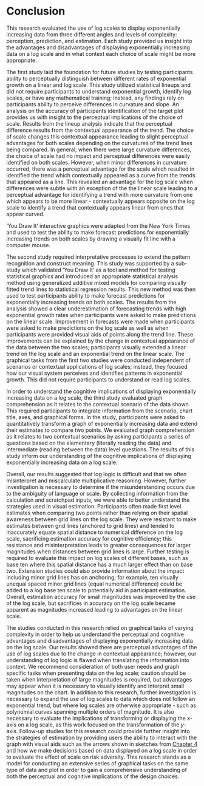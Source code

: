 # Conclusion

This research evaluated the use of log scales to display exponentially increasing data from three different angles and levels of complexity: perception, prediction, and estimation.
Each study provided us insight into the advantages and disadvantages of displaying exponentially increasing data on a log scale and in what context each choice of scale might be more appropriate.

The first study laid the foundation for future studies by testing participants ability to perceptually distinguish between different rates of exponential growth on a linear and log scale.
This study utilized statistical lineups and did not require participants to understand exponential growth, identify log scales, or have any mathematical training; instead, any findings rely on participants ability to perceive differences in curvature and slope.
An analysis on the accuracy of participants identification of the target plot provides us with insight to the perceptual implications of the choice of scale.
Results from the lineup analysis indicate that the perceptual difference results from the contextual appearance of the trend.
The choice of scale changes this contextual appearance leading to slight perceptual advantages for both scales depending on the curvatures of the trend lines being compared.
In general, when there were large curvature differences, the choice of scale had no impact and perceptual differences were easily identified on both scales.
However, when minor differences in curvature occurred, there was a perceptual advantage for the scale which resulted in identified the trend which contextually appeared as a curve from the trends that appeared as a line.
This revealed an advantage for the log scale when differences were subtle with an exception of the the linear scale leading to a perceptual advantage for identifying a trend with more curvature from one which appears to be more linear - contextually appears opposite on the log scale to identify a trend that contextually appears linear from ones that appear curved.

<!-- \svp{Don't rehash what you did, focus on discussing what it means. First, you validated a new tool, and then you used that new tool to show that we suck at making exponential predictions (but we suck less on a log scale).} -->
'You Draw It' interactive graphics were adapted from the New York Times and used to test the ability to make forecast predictions for exponentially increasing trends on both scales by drawing a visually fit line with a computer mouse.

The second study required interpretative processes to extend the pattern recognition and construct meaning.
This study was supported by a sub-study which validated 'You Draw It' as a tool and method for testing statistical graphics and introduced an appropriate statistical analysis method using generalized additive mixed models for comparing visually fitted trend lines to statistical regression results.
This new method was then used to test participants ability to make forecast predictions for exponentially increasing trends on both scales.
The results from the analysis showed a clear underestimation of forecasting trends with high exponential growth rates when participants were asked to make predictions on the linear scale.
Improvement in forecasts were made when participants were asked to make predictions on the log scale as well as when participants were provided visual aids of points along the trend line.
These improvements can be explained by the change in contextual appearance of the data between the two scales; participants visually extended a linear trend on the log scale and an exponential trend on the linear scale.
The graphical tasks from the first two studies were conducted independent of scenarios or contextual applications of log scales; instead, they focused how our visual system perceives and identifies patterns in exponential growth.
This did not require participants to understand or read log scales.

In order to understand the cognitive implications of displaying exponentially increasing data on a log scale, the third study evaluated graph comprehension as it relates to the contextual scenario of the data shown.
This required participants to integrate information from the scenario, chart title, axes, and graphical forms.
In the study, participants were asked to quantitatively transform a graph of exponentially increasing data and extend their estimates to compare two points.
We evaluated graph comprehension as it relates to two contextual scenarios by asking participants a series of questions based on the elementary (literally reading the data) and intermediate (reading between the data) level questions.
The results of this study inform our understanding of the cognitive implications of displaying exponentially increasing data on a log scale.

Overall, our results suggested that log logic is difficult and that we often misinterpret and miscalculate multiplicative reasoning.
However, further investigation is necessary to determine if the misunderstanding occurs due to the ambiguity of language or scale. 
By collecting information from the calculation and scratchpad inputs, we were able to better understand the strategies used in visual estimation.
Participants often made first level estimates when comparing two points rather than relying on their spatial awareness between grid lines on the log scale.
They were resistant to make estimates between grid lines (anchored to grid lines) and tended to inaccurately equate spatial distance to numerical difference on the log scale, sacrificing estimation accuracy for cognitive efficiency; this resistance and misinterpretation leads to greater consequences for larger magnitudes when distances between grid lines is large.
Further testing is required to evaluate this impact on log scales of different bases, such as base ten where this spatial distance has a much larger effect than on base two.
Extension studies could also provide information about the impact including minor grid lines has on anchoring; for example, ten visually unequal spaced minor grid lines (equal numerical difference) could be added to a log base ten scale to potentially aid in participant estimation.
Overall, estimation accuracy for small magnitudes was improved by the use of the log scale, but sacrifices in accuracy on the log scale became apparent as magnitudes increased leading to advantages on the linear scale.

<!-- Discrepancy in estimates between the two data sets implies a large portion of participants were reading the actual simulated data points as opposed to basing estimates on the underlying visual trend of the data. \svp{$\leftarrow$ This seems disconnected from the rest of the paragraph} -->

The studies conducted in this research relied on graphical tasks of varying complexity in order to help us understand the perceptual and cognitive advantages and disadvantages of displaying exponentially increasing data on the log scale.
Our results showed there are perceptual advantages of the use of log scales due to the change in contextual appearance; however, our understanding of log logic is flawed when translating the information into context.
We recommend consideration of both user needs and graph specific tasks when presenting data on the log scale; caution should be taken when interpretation of large magnitudes is required, but advantages may appear when it is necessary to visually identify and interpret small magnitudes on the chart.
In addition to this research, further investigation is necessary to expand the use of log scales to data which does not follow an exponential trend, but where log scales are otherwise appropriate - such as polynomial curves spanning multiple orders of magnitude.
It is also necessary to evaluate the implications of transforming or displaying the $x$-axis on a log scale, as this work focused on the transformation of the $y$-axis.
Follow-up studies for this research could provide further insight into the strategies of estimation by providing users the ability to interact with the graph with visual aids such as the arrows shown in sketches from [Chapter 4](#estimation) and how we make decisions based on data displayed on a log scale in order to evaluate the effect of scale on risk adversity.
This research stands as a model for conducting an extensive series of graphical tasks on the same type of data and plot in order to gain a comprehensive understanding of both the perceptual and cognitive implications of the design choices.
